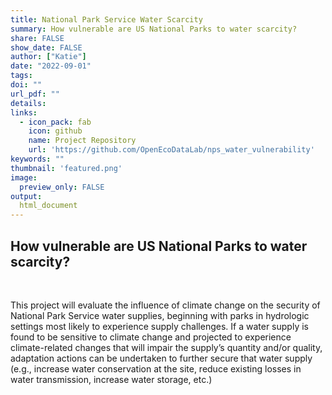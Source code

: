 ```yaml
---
title: National Park Service Water Scarcity
summary: How vulnerable are US National Parks to water scarcity? 
share: FALSE
show_date: FALSE
author: ["Katie"]
date: "2022-09-01"
tags:
doi: ""
url_pdf: ""
details: 
links:
  - icon_pack: fab
    icon: github
    name: Project Repository
    url: 'https://github.com/OpenEcoDataLab/nps_water_vulnerability'
keywords: ""
thumbnail: 'featured.png'
image:
  preview_only: FALSE
output: 
  html_document
---
```


## How vulnerable are US National Parks to water scarcity? 

<br>

This project will evaluate the influence of climate change on the security of National Park Service water supplies, beginning with parks in hydrologic settings most likely to experience supply challenges. If a water supply is found to be sensitive to climate change and projected to experience climate-related changes that will impair the supply's quantity and/or quality, adaptation actions can be undertaken to further secure that water supply (e.g., increase water conservation at the site, reduce existing losses in water transmission, increase water storage, etc.)